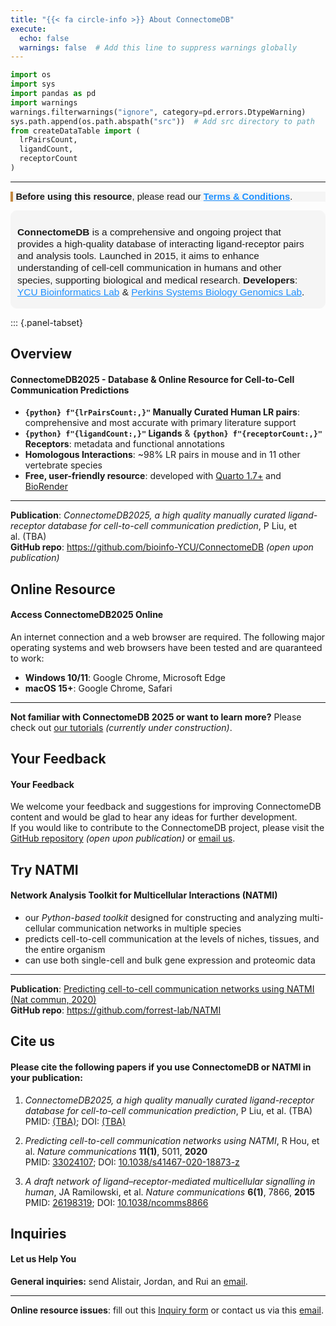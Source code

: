 ```yaml
---
title: "{{< fa circle-info >}} About ConnectomeDB"
execute:
  echo: false
  warnings: false  # Add this line to suppress warnings globally
---
```


```python
import os
import sys
import pandas as pd
import warnings
warnings.filterwarnings("ignore", category=pd.errors.DtypeWarning)
sys.path.append(os.path.abspath("src"))  # Add src directory to path
from createDataTable import (
  lrPairsCount,
  ligandCount,
  receptorCount
)
```

<hr>

<div style="border-left: 4px solid #C28840; background-color: #F5F5F5; padding: 0px 0.3em; margin: 1em 0; font-family: Arial, sans-serif; font-size: 105%;">
  <span class="half-break"></span>
  <strong>Before using this resource</strong>, please read our 
  <a href="https://comp.med.yokohama-cu.ac.jp/collab/connectomeDB/policy.html" target="_blank" style="color: #1E90FF; text-decoration: underline; font-weight: bold;">Terms &amp; Conditions</a>.
  <span class="half-break"></span>
</div>

<div style="border: 1.5px solid #F5F5F5; border-radius: 10px; padding: 8px 10px 0px 10px; background-color: #F5F5F5; font-family: Arial, sans-serif; font-size: 110%; width: 100%; box-sizing: border-box; margin: 0; line-height: 1.25;">
  <strong>ConnectomeDB</strong> is a comprehensive and ongoing project that provides a high-quality database of interacting ligand-receptor pairs and analysis tools. Launched in 2015, it aims to enhance understanding of cell-cell communication in humans and other species, supporting biological and medical research.<span class="half-break"></span>
  <strong>Developers</strong>: 
  <a href="https://www-user.yokohama-cu.ac.jp/~bioinfo/hp/" target="_blank" style="color:#1E90FF; text-decoration:underline;">YCU Bioinformatics Lab</a>
    &amp; 
  <a href="https://perkins.org.au/research/labs/cancer-program/systems-biology-and-genomics-overview/" target="_blank" style="color:#1E90FF; text-decoration:underline;">Perkins Systems Biology Genomics Lab</a>.
</div>

<span class="half-break"></span>

::: {.panel-tabset}

## **Overview**

#### **ConnectomeDB2025 - Database & Online Resource for Cell-to-Cell Communication Predictions**
<div style="margin-top: 1em;"></div>

- **`{python} f"{lrPairsCount:,}"`  Manually Curated Human LR pairs**: comprehensive and most accurate with primary literature support\
- **`{python} f"{ligandCount:,}"` Ligands** & **`{python} f"{receptorCount:,}"` Receptors**: metadata and functional annotations\
- **Homologous Interactions**: ~98% LR pairs in mouse and in 11 other vertebrate species\
 - **Free, user-friendly resource**: developed with <a href='https://quarto.org/' target='_blank'>Quarto 1.7+</a> and <a href='https://www.biorender.com/' target='_blank'> BioRender</a> 

<hr>

<div style="margin-top: 1em;"></div>
**Publication**: *ConnectomeDB2025, a high quality manually curated ligand-receptor database for cell-to-cell communication prediction*, P Liu, et al. (TBA)\
**GitHub repo**: <https://github.com/bioinfo-YCU/ConnectomeDB> *(open upon publication)*

## **Online Resource**

#### **Access ConnectomeDB2025 Online**
<div style="margin-top: 1em;"></div>

An internet connection and a web browser are required. The following major operating systems and web browsers have been tested and are quaranteed to work:

- **Windows 10/11**: Google Chrome, Microsoft Edge
- **macOS 15+**: Google Chrome, Safari

<hr>

<div style="margin-top: 1em;"></div>
**Not familiar with ConnectomeDB 2025 or want to learn more?** Please check out [our tutorials](tutorials.qmd) *(currently under construction)*.

## **Your Feedback**

#### **Your Feedback**
<div style="margin-top: 1em;"></div>

We welcome your feedback and suggestions for improving ConnectomeDB content and would be glad to hear any ideas for further development.  
If you would like to contribute to the ConnectomeDB project, please visit the [GitHub repository](https://github.com/bioinfo-YCU/ConnectomeDB) *(open upon publication)* or [email us](mailto:alistair.forrest@gmail.com; jordanr@yokohama-cu.ac.jp; rui.hou@research.uwa.edu.au).

## **Try NATMI**

#### **Network Analysis Toolkit for Multicellular Interactions (NATMI)**
<div style="margin-top: 1em;"></div>

- our *Python-based toolkit* designed for constructing and analyzing multi-cellular communication networks in multiple species
- predicts cell-to-cell communication at the levels of niches, tissues, and the entire organism
- can use both single-cell and bulk gene expression and proteomic data

<hr>

<div style="margin-top: 1em;"></div>

**Publication**: [Predicting cell-to-cell communication networks using NATMI (Nat commun, 2020)](https://doi.org/10.1038/s41467-020-18873-z)   
**GitHub repo**: <https://github.com/forrest-lab/NATMI> 

## **Cite us**

#### **Please cite the following papers if you use ConnectomeDB or NATMI in your publication:**
<div style="margin-top: 1em;"></div>

1. *ConnectomeDB2025, a high quality manually curated ligand-receptor database for cell-to-cell communication prediction*, P Liu, et al. (TBA)\
PMID: [(TBA)](); DOI: [(TBA)]()

2. *Predicting cell-to-cell communication networks using NATMI*, R Hou, et al. *Nature communications* **11(1)**, 5011, **2020**\
PMID: [33024107](https://pubmed.ncbi.nlm.nih.gov/33024107/); DOI: [10.1038/s41467-020-18873-z](https://www.nature.com/articles/s41467-020-18873-z)

3. *A draft network of ligand–receptor-mediated multicellular signalling in human*, JA Ramilowski, et al. *Nature communications* **6(1)**, 7866, **2015**\
PMID: [26198319](https://pubmed.ncbi.nlm.nih.gov/26198319/); DOI: [10.1038/ncomms8866](https://doi.org/10.1038/ncomms8866)


## **Inquiries**

#### **Let us Help You**
<div style="margin-top: 1em;"></div>

**General inquiries:** send Alistair, Jordan, and Rui an [email](mailto:alistair.forrest@gmail.com; jordanr@yokohama-cu.ac.jp; rui.hou@research.uwa.edu.au).

<hr>

**Online resource issues**: fill out this [Inquiry form](https://forms.gle/m7k5vygRPdTRdaTh6) or contact us via this [email](mailto:bioinfo@yokohama-cu.ac.jp; alistair.forrest@gmail.com).  
